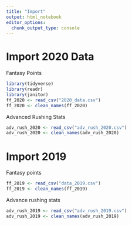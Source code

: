 ---
title: "Import"
output: html_notebook
editor_options: 
  chunk_output_type: console
---

# Import 2020 Data

Fantasy Points

```{r}
library(tidyverse)
library(readr)
library(janitor)
ff_2020 <- read_csv("2020_data.csv")
ff_2020 <- clean_names(ff_2020)
```

Advanced Rushing Stats

```{r}
adv_rush_2020 <- read_csv("adv_rush_2020.csv")
adv_rush_2020 <- clean_names(adv_rush_2020)
```

# Import 2019

Fantasy points

```{r}
ff_2019 <- read_csv("data_2019.csv")
ff_2019 <- clean_names(ff_2019)
```

Advance rushing stats

```{r}
adv_rush_2019 <- read_csv("adv_rush_2019.csv")
adv_rush_2019 <- clean_names(adv_rush_2019)
```

